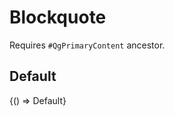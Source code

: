 


<Meta title="Components/Blockquote" decorators={[QgPrimaryContent]} />

# Blockquote
Requires `#QgPrimaryContent` ancestor.

## Default

<Canvas withSource="open">
  <Story
    name="Default"
    parameters={{
      docs: {
        source: {
          code: Default,
        },
      },
    }}
  >
    {() => Default}
  </Story>
</Canvas>

